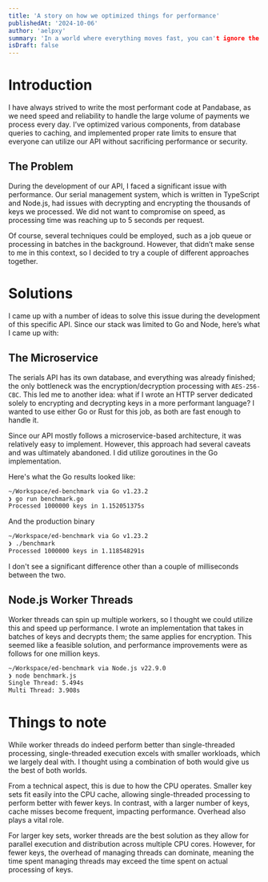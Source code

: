 ```yaml
---
title: 'A story on how we optimized things for performance'
publishedAt: '2024-10-06'
author: 'aelpxy'
summary: 'In a world where everything moves fast, you can't ignore the significance of performance.'
isDraft: false
---
```


# Introduction

I have always strived to write the most performant code at Pandabase, as we need
speed and reliability to handle the large volume of payments we process every
day. I’ve optimized various components, from database queries to caching, and
implemented proper rate limits to ensure that everyone can utilize our API
without sacrificing performance or security.

## The Problem

During the development of our API, I faced a significant issue with performance.
Our serial management system, which is written in TypeScript and Node.js, had
issues with decrypting and encrypting the thousands of keys we processed. We did
not want to compromise on speed, as processing time was reaching up to 5 seconds
per request.

Of course, several techniques could be employed, such as a job queue or
processing in batches in the background. However, that didn’t make sense to me
in this context, so I decided to try a couple of different approaches together.

# Solutions

I came up with a number of ideas to solve this issue during the development of
this specific API. Since our stack was limited to Go and Node, here’s what I
came up with:

## The Microservice

The serials API has its own database, and everything was already finished; the
only bottleneck was the encryption/decryption processing with `AES-256-CBC`.
This led me to another idea: what if I wrote an HTTP server dedicated solely to
encrypting and decrypting keys in a more performant language? I wanted to use
either Go or Rust for this job, as both are fast enough to handle it.

Since our API mostly follows a microservice-based architecture, it was
relatively easy to implement. However, this approach had several caveats and was
ultimately abandoned. I did utilize goroutines in the Go implementation.

Here's what the Go results looked like:

```sh
~/Workspace/ed-benchmark via Go v1.23.2
❯ go run benchmark.go
Processed 1000000 keys in 1.152051375s
```

And the production binary

```sh
~/Workspace/ed-benchmark via Go v1.23.2
❯ ./benchmark
Processed 1000000 keys in 1.118548291s
```

I don't see a significant difference other than a couple of milliseconds between
the two.

## Node.js Worker Threads

Worker threads can spin up multiple workers, so I thought we could utilize this
and speed up performance. I wrote an implementation that takes in batches of
keys and decrypts them; the same applies for encryption. This seemed like a
feasible solution, and performance improvements were as follows for one million
keys.

```sh
~/Workspace/ed-benchmark via Node.js v22.9.0
❯ node benchmark.js
Single Thread: 5.494s
Multi Thread: 3.908s
```

# Things to note

While worker threads do indeed perform better than single-threaded processing,
single-threaded execution excels with smaller workloads, which we largely deal
with. I thought using a combination of both would give us the best of both
worlds.

From a technical aspect, this is due to how the CPU operates. Smaller key sets
fit easily into the CPU cache, allowing single-threaded processing to perform
better with fewer keys. In contrast, with a larger number of keys, cache misses
become frequent, impacting performance. Overhead also plays a vital role.

For larger key sets, worker threads are the best solution as they allow for
parallel execution and distribution across multiple CPU cores. However, for
fewer keys, the overhead of managing threads can dominate, meaning the time
spent managing threads may exceed the time spent on actual processing of keys.
